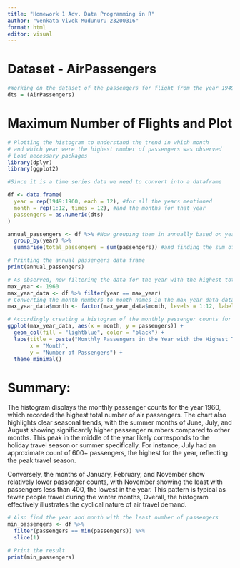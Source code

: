```yaml
---
title: "Homework 1 Adv. Data Programming in R"
author: "Venkata Vivek Mudunuru 23200316"
format: html
editor: visual
---
```


# Dataset - AirPassengers

```r
#Working on the dataset of the passengers for flight from the year 1949 to 1960 
dts = (AirPassengers)
```

# Maximum Number of Flights and Plot

```r
# Plotting the histogram to understand the trend in which month 
# and which year were the highest number of passengers was observed
# Load necessary packages
library(dplyr)
library(ggplot2)

#Since it is a time series data we need to convert into a dataframe

df <- data.frame(
  year = rep(1949:1960, each = 12), #for all the years mentioned
  month = rep(1:12, times = 12), #and the months for that year
  passengers = as.numeric(dts) 
)

annual_passengers <- df %>% #Now grouping them in annually based on year
  group_by(year) %>%
  summarise(total_passengers = sum(passengers)) #and finding the sum of this accordingly

# Printing the annual passengers data frame
print(annual_passengers)
```

```r
# As observed, now filtering the data for the year with the highest total passengers
max_year <- 1960
max_year_data <- df %>% filter(year == max_year)
# Converting the month numbers to month names in the max_year_data data frame
max_year_data$month <- factor(max_year_data$month, levels = 1:12, labels = month.name)

# Accordingly creating a histogram of the monthly passenger counts for the year with the highest total
ggplot(max_year_data, aes(x = month, y = passengers)) +
  geom_col(fill = "lightblue", color = "black") +
  labs(title = paste("Monthly Passengers in the Year with the Highest Total (", max_year, ")", sep = ""),
       x = "Month",
       y = "Number of Passengers") +
  theme_minimal()
```

# Summary:

The histogram displays the monthly passenger counts for the year 1960, which recorded the highest total number of air passengers. The chart also highlights clear seasonal trends, with the summer months of June, July, and August showing significantly higher passenger numbers compared to other months. This peak in the middle of the year likely corresponds to the holiday travel season or summer specifically. For instance, July had an approximate count of 600+ passengers, the highest for the year, reflecting the peak travel season.

Conversely, the months of January, February, and November show relatively lower passenger counts, with November showing the least with passengers less than 400, the lowest in the year. This pattern is typical as fewer people travel during the winter months, Overall, the histogram effectively illustrates the cyclical nature of air travel demand.

```r

# Also find the year and month with the least number of passengers
min_passengers <- df %>%
  filter(passengers == min(passengers)) %>%
  slice(1)

# Print the result
print(min_passengers)
```
